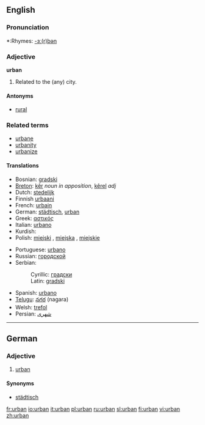 ==English==

===Pronunciation===
*:Rhymes: [[Rhymes:English:-ɜː(r)bən|-ɜː(r)bən]]

===Adjective===
'''urban'''

# Related to the (any) city.

====Antonyms====
*[[rural]]

===Related terms===
*[[urbane]]
*[[urbanity]]
*[[urbanize]]

====Translations====
{{rfc-level|Translations at L4+ not in L3 POS section (AutoFormat would have corrected level of Related terms)}}
{{top}}
*Bosnian: [[gradski]] {{m}}
*[[Breton]]: [[kêr]] ''noun in apposition'', [[kêrel]] ''adj''
*Dutch: [[stedelijk]]
*Finnish [[urbaani]]
*French: [[urbain]]
*German: [[städtisch]], [[urban#German|urban]]
*Greek: [[αστικός]] {{m}}
*Italian: [[urbano]] {{m}}
*Kurdish: {{KUchar|[[شارستانی]]}}
*Polish: [[miejski]] {{m}}, [[miejska]] {{f}}, [[miejskie]] {{n}}
{{mid}}
*Portuguese: [[urbano]]
*Russian: [[городской]] {{m}}
*Serbian:
*:Cyrillic: [[градски]] {{m}}
*:Latin: [[gradski#Serbian|gradski]] {{m}}
*Spanish: [[urbano]]
*[[Telugu]]: [[నగర]] (nagara)
*Welsh: [[trefol]]
*Persian: [[شهری]]
{{bottom}}

----

==German==

===Adjective===
{{de-adj|comparative=urbaner|superlative=urbansten}}

# [[urban#English|urban]]

====Synonyms====
*[[städtisch]]

[[fr:urban]]
[[io:urban]]
[[it:urban]]
[[pl:urban]]
[[ru:urban]]
[[sl:urban]]
[[fi:urban]]
[[vi:urban]]
[[zh:urban]]